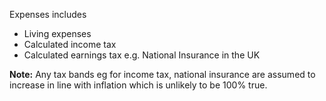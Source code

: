 Expenses includes

- Living expenses
- Calculated income tax
- Calculated earnings tax e.g. National Insurance in the UK

**Note:** Any tax bands eg for income tax, national insurance are assumed to increase in line with inflation which is unlikely to be 100% true.
